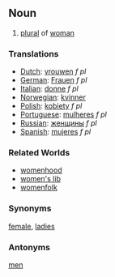 ==Noun==
#[[plural]] of [[woman]]

===Translations===
*[[Dutch]]: [[vrouwen]] ''f pl''
*[[German]]: [[Frauen]] ''f pl''
*[[Italian]]: [[donne]] ''f pl''
*[[Norwegian]]: [[kvinner]]
*[[Polish]]: [[kobiety]] ''f pl''
*[[Portuguese]]: [[mulheres]] ''f pl''
*[[Russian]]: [[женщины]] ''f pl''
*[[Spanish]]: [[mujeres]] ''f pl''

===Related Worlds===
*[[womenhood]]
*[[women's lib]]
*[[womenfolk]]

===Synonyms===
[[female]], [[ladies]]

===Antonyms===
[[men]]